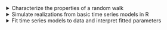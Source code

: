 <details>

<summary>Characterize the properties of a random walk</summary>
-   Define the second order properties of a random walk
-   Define the backward shift operator
-   Use the backward shift operator to state a random walk as a sequence of white noise realizations
-   Define a random walk with drift

</details>





<details>

<summary>Simulate realizations from basic time series models in R </summary>
-   Simulate a random walk
-   Plot a random walk

</details>




<details>

<summary>Fit time series models to data and interpret fitted parameters</summary>
-   Motive the need for differencing in time series analysis
-   Define the difference operator
-   Explain the relationship between the difference operator and the backward shift operator
-   Test whether a series is a random walk using first differences
-   Explain how to estimate a random walk with increasing slope using Holt-Winters
-   Estimate the drift parameter of a random walk

</details>


